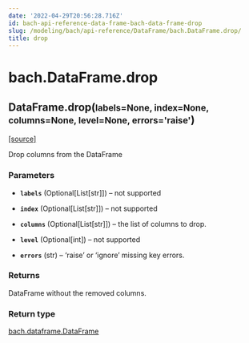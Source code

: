 ```yaml
---
date: '2022-04-29T20:56:28.716Z'
id: bach-api-reference-data-frame-bach-data-frame-drop
slug: /modeling/bach/api-reference/DataFrame/bach.DataFrame.drop/
title: drop
---
```


# bach.DataFrame.drop

<div class="method">

<h2 class="signature-class"><span class="additional-name">DataFrame.</span><span class="name">drop(</span><small class="parameter-list"><span class="parameter" id="labels">labels=None</span>, <span class="parameter" id="index">index=None</span>, <span class="parameter" id="columns">columns=None</span>, <span class="parameter" id="level">level=None</span>, <span class="parameter" id="errors">errors='raise'</span></small>)</h2>


&#8203;<span class="view-source">[[source]](https://github.com/objectiv/objectiv-analytics/blob/main/bach/bach/dataframe.py)</span>

<div class="content">

Drop columns from the DataFrame


### Parameters

* **`labels`** (Optional[List[str]]) – not supported

* **`index`** (Optional[List[str]]) – not supported

* **`columns`** (Optional[List[str]]) – the list of columns to drop.

* **`level`** (Optional[int]) – not supported

* **`errors`** (str) – ‘raise’ or ‘ignore’ missing key errors.



### Returns

DataFrame without the removed columns.



### Return type

[bach.dataframe.DataFrame](/docs/modeling/bach/api-reference/DataFrame/bach.DataFrame/#bach.DataFrame)



</div>

</div>
